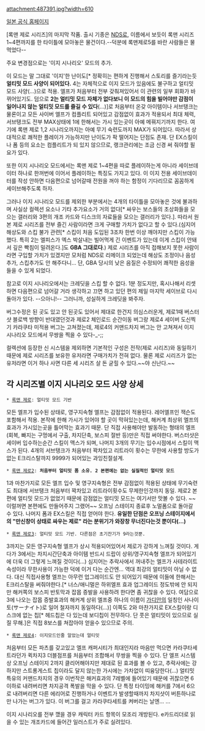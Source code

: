 attachment:487391.jpg?width=610

[http://www.capcom.co.jp/rockman/zero/ 일본 공식 홈페이지]



{{{#!html
<object width="640" height="385"><param name="movie" value="http://www.youtube.com/v/7n4ZN07e3g8&rel=0&color1=0xb1b1b1&color2=0xd0d0d0&hl=ko_KR&feature=player_embedded&fs=1"></param><param name="allowFullScreen" value="true"></param><param name="allowScriptAccess" value="always"></param><embed src="http://www.youtube.com/v/7n4ZN07e3g8&rel=0&color1=0xb1b1b1&color2=0xd0d0d0&hl=ko_KR&feature=player_embedded&fs=1" type="application/x-shockwave-flash" allowfullscreen="true" allowScriptAccess="always" width="640" height="385"></embed></object> /}}}



[록맨 제로 시리즈]의 마지막 작품. 출시 기종은 [[NDS]]로, 이름에서 보듯이 록맨 시리즈 1~4편까지를 한 타이틀에 모아놓은 물건이다.--덕분에 록맨제로5를 바란 사람들은 물먹었다--

주요 변경점으로는 '이지 시나리오' 모드의 추가.

이 모드는 말 그대로 '이지'한 난이도[* 정확히는 편하게 진행해서 스토리를 즐기라는듯 '''얼티밋 모드 사양이 되어있다.''' 4는 자체적으로 이지 모드가 있음에도 불구하고 얼티밋 모드 사양(…)으로 적용. 엘프가 처음부터 전부 갖춰져있어서 이 관련의 일부 회화가 바뀌어있기도. 덤으로 '''2는 얼티밋 모드 자체가 없다보니 이 모드의 힘을 빌어야만 감점이 일어나지 않는 얼티밋 모드를 즐길 수 있다'''(…)]로 처음부터 온갖 아이템이나 서브탱크는 물론이고 모든 사이버 엘프가 컴플리트 되어있고 감점없이 효과가 적용되서 최대 체력, 서브탱크도 전부 MAX상태에 1에 한해서는 가시 있는곳이 아예 메꿔지기까지 한다. 여기에 록맨 제로 1,2 시나리오까지는 아예 무기 숙련도까지 MAX가 되어있다. 따라서 상대적으로 쾌적한 플레이가 가능하지만 난이도가 팍 떨어지는 단점도 존재. 단 EX스킬이나 폼 등의 요소는 컴플리트가 되 있지 않으므로, 랭크관리에는 조금 신경 써 줘야할 필요가 있다. 

또한 이지 시나리오 모드에서는 록맨 제로 1~4편을 따로 플레이하는게 아니라 세이브데이터 하나로 한꺼번에 이어서 플레이하는 특징도 가지고 있다. 이 이지 전용 세이브데이터를 작성 안하면 다음편으로 넘어갈때 전원을 꺼야 하는 함정이 기다리므로 꼼꼼하게 세이브해주도록 하자.

그러나 이지 시나리오 모드를 제외한 부분에서는 4개의 타이틀을 모아놓은 것에 불과하며 사실상 컬렉션 요소나 기타 추가요소가 거의 없다[* 싸우는 보스들의 초상화들을 모으는 갤러리와 3편의 개조 카드와 디스크의 자료들을 모으는 갤러리가 있다.]. 따라서 원본 제로 시리즈를 전부 즐긴 사람이라면 크게 구매할 가치가 없다고 할 수 있다.(심지어 해상도와 스킵 불가 관련[* 스킵이 처음 도입된 3조차 한번 이상 깨야지만 스킵이 가능했다. 특히 2는 엘피스가 엑스 박살내는 빌어먹게 긴 이벤트가 있는데 이게 스킵이 안돼서 깊은 빡침이 밀려온다.]도 '''GBA 그대로다'''.) 제로 시리즈를 아직 접해보지 못한 사람이라면 구입할 가치가 있겠지만 모처럼 NDS로 리메이크 되었는데 해상도 조정이나 음성추가, 스킵추가도 안 해주다니… 단, GBA 당시의 낮은 음질은 수정되어 쾌적한 음성을 들을 수 있게 되었다.

참고로 이지 시나리오에서는 크레딧을 스킵 할 수 없다. 1분 정도지만, 혹시나해서 리셋하면 다음편으로 넘어갈 거라 생각하고 끄면 하고 있던 편의 제일 마지막 세이브로 다시 돌아가 있다. --으아니!-- 그러니까, 성실하게 크레딧을 봐주자.

버그수정은 된 곳도 있고 안 된곳도 있어서 제대로 한건지 의심스러운게, 제로1때 버스터샷 블로백 방향이 반대였던것과 제로2 체인로드 순간이동 버그랑 제로4 세이버 도신찍기 카라쿠타 미적용 버그는 고쳐졌는데, 제로4의 커맨드차지 버그는 안 고쳐져서 이지 시나리오 모드에서 무쌍을 찍을 수 있다-_-;;

컬렉션에 등장한 신 시스템을 제외하면 기본적인 구성은 전작(제로 시리즈)와 동일하기 때문에 제로 시리즈를 보유한 유저라면 구매가치가 전혀 없다. 물론 제로 시리즈가 없는 유저라면 이거 하나 사면 다른 세 시리즈 살 돈 굳힐 수 있다.~~야 신난다.~~


== 각 시리즈별 이지 시나리오 모드 사양 상세 ==
 * [[록맨 제로]]: 얼티밋 모드 기반
모든 엘프가 입수된 상태로, 영구지속형 엘프는 감점없이 적용된다. 레어엘프인 잭슨도 포함해서 적용. 본작에 한해 가시가 있어야 할 곳이 막혀있는는데, 해커계 최상위 엘프의 효과가 가시있는곳을 틀어막는 효과기 때문.
단 직접 사용해야만 발동하는 형태의 엘프(회복, 빠지는 구멍에서 구출, 차지단축, 보스피 절반 등)만은 직접 써야한다.
버스터샷은 세이버 입수하는순간 스킬이 맥스가 되며, 나머지 3개의 무기는 입수시점에서 스킬이 맥스가 된다.
4개의 서브탱크가 처음부터 꽉차있고 리트라이 횟수는 무한에 사용할 방도가 없는 E크리스탈까지 9999가 되어있는 과잉친절설계.

 * [[록맨 제로2]]: '''처음부터 얼티밋 폼 소유. 2 본편에는 없는 실질적인 얼티밋 모드'''
1과 마찬가지로 모든 엘프 입수 및 영구지속형은 전부 감점없이 적용된 상태에 무기숙련도 최대에 서브탱크 처음부터 꽉차있고 리트라이횟수도 무제한인것까지 동일. 제로2 본편에 얼티밋 모드가 없었기 때문에 감점없는 얼티밋 모드는 여기서만 맛볼 수 있다. ~~이럴꺼면 본편에도 만들어주지 그랬어~~
오프닝 스테이지 종료후 노멀폼으로 돌아갈 수 있다. 나머지 폼과 EX스킬은 직접 얻어야 한다.
'''유일한 단점은 오프닝 스테이지에서의 "만신창이 상태로 싸우는 제로" 라는 분위기가 와장창 무너진다는것 뿐이다(…)'''

 * [[록맨 제로3]]: 얼티밋 모드 기반. 다른점은 초기잔기가 9라는것뿐.
3까지는 모든 영구지속형 엘프가 상시 적용되어있어서 제로가 강하게 느껴질 것이다. 게다가 3에서는 차지시간단축과 아이템 반드시 드랍이 상위/영구지속형 엘프가 되어있기에 더욱 더 그렇게 느껴질 것이다(…) 심지어는 추락사에서 꺼내주는 엘프가 사테라이트 속성이라 무한사용이 가능한 덕에 이거 다는 순간엔… 역대 최강의 얼티밋이 아닐 수 없다. 대신 직접사용형 엘프는 아무런 업그레이드도 안 되어있기 때문에 이들에 한해서는 E크리스탈을 써줘야한다.[* 너스/애니멀은 하위엘프 효과 업그레이드 정도밖에 안 되지만 해커쪽의 보스피 반토막과 잡몹 증발을 사용하려 한다면 좀 귀찮을 수 있다. 여담으로 3에 나오는 잡몹 증발효과의 해커계 상위 엘프중 하나의 이름이 [[가디안]]의 일칭인 사나이토(サーナイト)로 일어 철자까지 동일하다(…)]
이쪽도 2와 마찬가지로 EX스킬이랑 디스크에 없는 칩[* 헤드칩은 다 있는데 보디칩이 전무하다. 단 풋은 얼티밋이 있으므로 실질 무해.]은 직접 8보스를 쳐잡아야 얻을수 있으므로 주의.

 * [[록맨 제로4]]: 이지모드인줄 알았는데 얼티밋
처음부터 모든 파츠를 갖고있고 엘프 캐퍼시티가 최대인지라 마음만 먹으면 카라쿠타세트라던가 퀵차지3 더블점프를 처음부터 조합해서 무쌍을 찍을 수 있다. 단 엘프 시스템상 오프닝 스테이지 2까지 클리어해야지만 제대로 된 효과를 볼 수 있고, 추락사에는 강하지만 스트롱게스트 칩이라도 달지 않는한 가시에는 가차없이 띠융당한다(…) 얼티밋 특유의 커맨드차지의 경우 이번작은 해커효과의 7레벨에 들어있기 때문에 귀찮으면 6 이하로 내려버리면 차지공격 폭발을 막을 수 있다. 단 특정 타이밍에 해커를 7에서 6으로 내려버리면 다른 에리어로 진행하거나 이벤트가 발생할때까지 차지샷이 버튼하나로만 나가는 버그가 있다. 이 버그를 걸고 카라쿠타세트를 켜버리는 날엔… …

이지 시나리오를 전부 깼을 경우 캐릭터 카드 항목이 모조리 개방된다. e카드리더로 읽을 수 있는 개조카드에 들어간 일러스트가 주로 실려있다.

